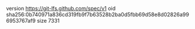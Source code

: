 version https://git-lfs.github.com/spec/v1
oid sha256:0b740971a836cd319fb9f7b63528b2ba0d5fbb69d58e8d02826a996953767af9
size 7331
